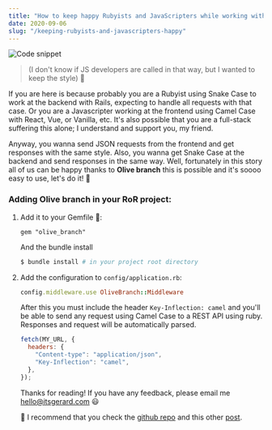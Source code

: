 ```yaml
---
title: "How to keep happy Rubyists and JavaScripters while working with REST APIs 🐫🐍"
date: 2020-09-06
slug: "/keeping-rubyists-and-javascripters-happy"
---
```


<img src="./img/image.png" alt="Code snippet" />

> (I don't know if JS developers are called in that way, but I wanted to keep the style) 👀

If you are here is because probably you are a Rubyist using Snake Case to work at the backend with Rails, expecting to handle all requests with that case. Or you are a Javascripter working at the frontend using Camel Case with React, Vue, or Vanilla, etc. It's also possible that you are a full-stack suffering this alone; I understand and support you, my friend.

Anyway, you wanna send JSON requests from the frontend and get responses with the same style. Also, you wanna get Snake Case at the backend and send responses in the same way. Well, fortunately in this story all of us can be happy thanks to **Olive branch** this is possible and it's soooo easy to use, let's do it! 👐

### Adding Olive branch in your RoR project:

1. Add it to your Gemfile 💎:

   ```:title=.Gemfile
   gem "olive_branch"
   ```

   And the bundle install

   ```bash
   $ bundle install # in your project root directory
   ```

2. Add the configuration to `config/application.rb`:

   ```:title=config/application.rb
   config.middleware.use OliveBranch::Middleware
   ```

   After this you must include the header `Key-Inflection: camel` and you'll be able to send any request using Camel Case to a REST API using ruby. Responses and request will be automatically parsed.

   ```js {4}
   fetch(MY_URL, {
     headers: {
       "Content-type": "application/json",
       "Key-Inflection": "camel",
     },
   });
   ```

   Thanks for reading! If you have any feedback, please email me <hello@itsgerard.com> 😃

   📌 I recommend that you check the [github repo](https://github.com/vigetlabs/olive_branch) and this other [post](https://www.viget.com/articles/introducing-olivebranch/).
